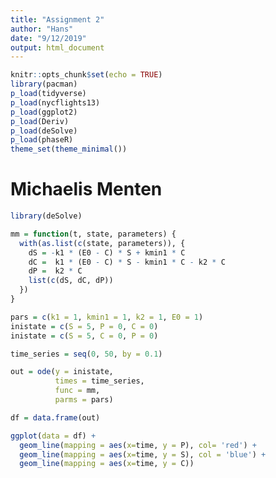 ```yaml
---
title: "Assignment 2"
author: "Hans"
date: "9/12/2019"
output: html_document
---
```


```r
knitr::opts_chunk$set(echo = TRUE)
library(pacman)
p_load(tidyverse)
p_load(nycflights13)
p_load(ggplot2)
p_load(Deriv)
p_load(deSolve)
p_load(phaseR)
theme_set(theme_minimal())
```


# Michaelis Menten

```r

library(deSolve)

mm = function(t, state, parameters) { 
  with(as.list(c(state, parameters)), {
    dS = -k1 * (E0 - C) * S + kmin1 * C
    dC =  k1 * (E0 - C) * S - kmin1 * C - k2 * C
    dP =  k2 * C 
    list(c(dS, dC, dP))
  }) 
}

pars = c(k1 = 1, kmin1 = 1, k2 = 1, E0 = 1)
inistate = c(S = 5, P = 0, C = 0)
inistate = c(S = 5, C = 0, P = 0)

time_series = seq(0, 50, by = 0.1)

out = ode(y = inistate, 
          times = time_series, 
          func = mm, 
          parms = pars)

df = data.frame(out)

ggplot(data = df) +
  geom_line(mapping = aes(x=time, y = P), col= 'red') +
  geom_line(mapping = aes(x=time, y = S), col = 'blue') +
  geom_line(mapping = aes(x=time, y = C)) 
  
```